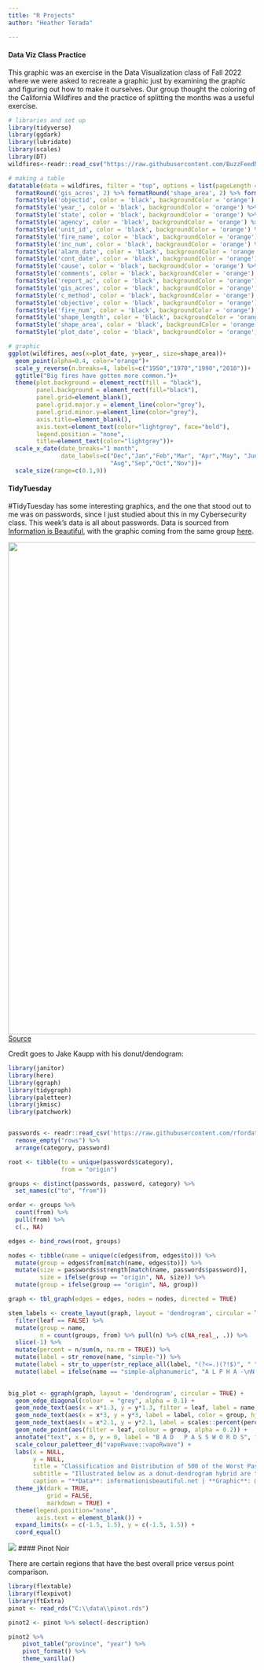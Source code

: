 ---
title: "R Projects"
author: "Heather Terada"

---
::: {.panel-tabset}
#### Data Viz Class Practice

This graphic was an exercise in the Data Visualization class of Fall 2022 where we were asked to recreate a graphic just by examining the graphic and figuring out how to make it ourselves.
Our group thought the coloring of the California Wildfires and the practice of splitting the months was a useful exercise.

```{r setup, message=FALSE, warning=FALSE}
# libraries and set up
library(tidyverse)
library(ggdark)
library(lubridate)
library(scales)
library(DT)
wildfires<-readr::read_csv("https://raw.githubusercontent.com/BuzzFeedNews/2018-07-wildfire-trends/master/data/calfire_frap.csv") %>% mutate(plot_date = as.Date(format(alarm_date,"2017-%m-%d"))) 

# making a table
datatable(data = wildfires, filter = "top", options = list(pageLength = 10, autoWidth = TRUE)) %>% 
  formatRound('gis_acres', 2) %>% formatRound('shape_area', 2) %>% formatRound('shape_length', 2) %>%
  formatStyle('objectid', color = 'black', backgroundColor = 'orange') %>% 
  formatStyle('year_', color = 'black', backgroundColor = 'orange') %>% 
  formatStyle('state', color = 'black', backgroundColor = 'orange') %>% 
  formatStyle('agency', color = 'black', backgroundColor = 'orange') %>% 
  formatStyle('unit_id', color = 'black', backgroundColor = 'orange') %>% 
  formatStyle('fire_name', color = 'black', backgroundColor = 'orange') %>% 
  formatStyle('inc_num', color = 'black', backgroundColor = 'orange') %>% 
  formatStyle('alarm_date', color = 'black', backgroundColor = 'orange') %>% 
  formatStyle('cont_date', color = 'black', backgroundColor = 'orange') %>% 
  formatStyle('cause', color = 'black', backgroundColor = 'orange') %>% 
  formatStyle('comments', color = 'black', backgroundColor = 'orange') %>% 
  formatStyle('report_ac', color = 'black', backgroundColor = 'orange') %>% 
  formatStyle('gis_acres', color = 'black', backgroundColor = 'orange') %>% 
  formatStyle('c_method', color = 'black', backgroundColor = 'orange') %>% 
  formatStyle('objective', color = 'black', backgroundColor = 'orange') %>% 
  formatStyle('fire_num', color = 'black', backgroundColor = 'orange') %>% 
  formatStyle('shape_length', color = 'black', backgroundColor = 'orange') %>%
  formatStyle('shape_area', color = 'black', backgroundColor = 'orange') %>% 
  formatStyle('plot_date', color = 'black', backgroundColor = 'orange') 

# graphic
ggplot(wildfires, aes(x=plot_date, y=year_, size=shape_area))+
  geom_point(alpha=0.4, color="orange")+
  scale_y_reverse(n.breaks=4, labels=c("1950","1970","1990","2010"))+
  ggtitle("Big fires have gotten more common.")+
  theme(plot.background = element_rect(fill = "black"),
        panel.background = element_rect(fill="black"),
        panel.grid=element_blank(),
        panel.grid.major.y = element_line(color="grey"),
        panel.grid.minor.y=element_line(color="grey"),
        axis.title=element_blank(),
        axis.text=element_text(color="lightgrey", face="bold"),
        legend.position = "none",
        title=element_text(color="lightgrey"))+
  scale_x_date(date_breaks="1 month", 
               date_labels=c("Dec","Jan","Feb","Mar", "Apr","May", "Jun","Jul",
                             "Aug","Sep","Oct","Nov"))+
  scale_size(range=c(0.1,9))
```

#### TidyTuesday

#TidyTuesday has some interesting graphics, and the one that stood out to me was on passwords, since I just studied about this in my Cybersecurity class.
This week's data is all about passwords. Data is sourced from <a href="https://docs.google.com/spreadsheets/d/1cz7TDhm0ebVpySqbTvrHrD3WpxeyE4hLZtifWSnoNTQ/edit#gid=21" target="_blank">Information is Beautiful</a>, with the graphic coming from the same group <a href="https://twitter.com/infobeautiful/status/1216765612439019521?s=20" target="_blank">here</a>.

![](passwords.png){width=1000}
[Source](https://xkcd.com/936/)

Credit goes to Jake Kaupp with his donut/dendogram:

```{r message=FALSE, warning=FALSE}
library(janitor)
library(here)
library(ggraph)
library(tidygraph)
library(paletteer)
library(jkmisc)
library(patchwork)


passwords <- readr::read_csv('https://raw.githubusercontent.com/rfordatascience/tidytuesday/master/data/2020/2020-01-14/passwords.csv') %>% 
  remove_empty("rows") %>% 
  arrange(category, password)

root <- tibble(to = unique(passwords$category),
               from = "origin")

groups <- distinct(passwords, password, category) %>% 
  set_names(c("to", "from")) 

order <- groups %>% 
  count(from) %>% 
  pull(from) %>% 
  c(., NA)

edges <- bind_rows(root, groups)

nodes <- tibble(name = unique(c(edges$from, edges$to))) %>% 
  mutate(group = edges$from[match(name, edges$to)]) %>% 
  mutate(size = passwords$strength[match(name, passwords$password)],
         size = ifelse(group == "origin", NA, size)) %>% 
  mutate(group = ifelse(group == "origin", NA, group)) 

graph <- tbl_graph(edges = edges, nodes = nodes, directed = TRUE)

stem_labels <- create_layout(graph, layout = 'dendrogram', circular = TRUE) %>% 
  filter(leaf == FALSE) %>% 
  mutate(group = name,
         n = count(groups, from) %>% pull(n) %>% c(NA_real_, .)) %>% 
  slice(-1) %>% 
  mutate(percent = n/sum(n, na.rm = TRUE)) %>% 
  mutate(label = str_remove(name, "simple-")) %>%
  mutate(label = str_to_upper(str_replace_all(label, "(?<=.)(?!$)", " "))) %>% 
  mutate(label = ifelse(name == "simple-alphanumeric", "A L P H A -\nN U M E R I C", label))
  

big_plot <- ggraph(graph, layout = 'dendrogram', circular = TRUE) + 
  geom_edge_diagonal(colour  = "grey", alpha = 0.1) +
  geom_node_text(aes(x = x*1.3, y = y*1.3, filter = leaf, label = name,  colour = group, angle = -((-node_angle(x, y)+90)%%180)+90,  hjust = ifelse(between(node_angle(x,y), 90, 270), 0, 1)), size = 2.2, family = "Lora") +
  geom_node_text(aes(x = x*3, y = y*3, label = label, color = group, hjust = ifelse(between(node_angle(x,y), 90, 270), 1, 0)), size = 5, family = "Oswald", data = stem_labels)  +
  geom_node_text(aes(x = x*2.1, y = y*2.1, label = scales::percent(percent), color = group, hjust = ifelse(between(node_angle(x,y), 90, 270), 1, 0)), size = 5, family = "Oswald", data = stem_labels)  +
  geom_node_point(aes(filter = leaf, colour = group, alpha = 0.2)) +
  annotate("text", x = 0, y = 0, label = "B A D   P A S S W O R D S", family = "Oswald", size = 10, color = "white") +
  scale_colour_paletteer_d("vapoRwave::vapoRwave") +
  labs(x = NULL, 
       y = NULL,
       title = "Classification and Distribution of 500 of the Worst Passwords",
       subtitle = "Illustrated below as a donut-dendrogram hybrid are the 500 passwords, classified.  An unsurpising 37% of bad passwords are proper names, followed by 16% of<br>cool-macho type bad passwords. Time to change your password Maverick.", 
       caption = "**Data**: informationisbeautiful.net | **Graphic**: @jakekaupp") +
  theme_jk(dark = TRUE, 
           grid = FALSE,
           markdown = TRUE) +
  theme(legend.position="none",
        axis.text = element_blank()) +
  expand_limits(x = c(-1.5, 1.5), y = c(-1.5, 1.5)) +
  coord_equal() 
```

![](tw3_plot.png)
#### Pinot Noir

There are certain regions that have the best overall price versus point comparison.

```{r message=FALSE, warning=FALSE}
library(flextable)
library(flexpivot)
library(ftExtra)
pinot <- read_rds("C:\\data\\pinot.rds")

pinot2 <- pinot %>% select(-description)

pinot2 %>% 
    pivot_table("province", "year") %>% 
    pivot_format() %>% 
    theme_vanilla()
```

:::